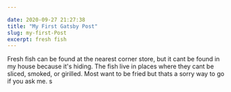 ```yaml
---

date: 2020-09-27 21:27:38
title: "My First Gatsby Post"
slug: my-first-Post
excerpt: fresh fish
---
```

Fresh fish can be found at the nearest corner store, but it cant be found in my house because it's hiding.  The fish live in places where they cant be sliced, smoked, or girilled.  Most want to be fried but thats a sorry way to go if you ask me. s